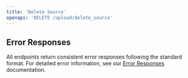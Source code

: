 ```yaml
---
title: 'Delete Source'
openapi: 'DELETE /upload/delete_source'
---
```



<Panel>
  <TableOfContents />
</Panel>


## Error Responses

All endpoints return consistent error responses following the standard format. For detailed error information, see our [Error Responses](/api-reference/error-responses) documentation.

